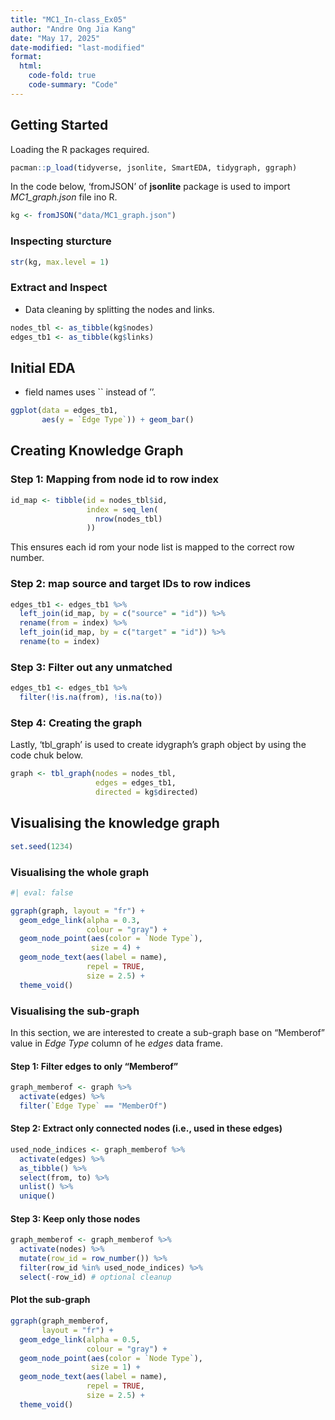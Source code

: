 ```yaml
---
title: "MC1_In-class_Ex05"
author: "Andre Ong Jia Kang"
date: "May 17, 2025"
date-modified: "last-modified"
format:
  html:
    code-fold: true
    code-summary: "Code"
---
```


## Getting Started

Loading the R packages required.

```r
pacman::p_load(tidyverse, jsonlite, SmartEDA, tidygraph, ggraph)
```

In the code below, 'fromJSON' of **jsonlite** package is used to import *MC1_graph.json* file ino R.

```r
kg <- fromJSON("data/MC1_graph.json")
```

### Inspecting sturcture

```r
str(kg, max.level = 1)
```

### Extract and Inspect

-   Data cleaning by splitting the nodes and links.

```r
nodes_tbl <- as_tibble(kg$nodes)
edges_tb1 <- as_tibble(kg$links)
```

## Initial EDA

::: {.callout-note title="Note"}
-   field names uses \`\` instead of ''.
:::

```r
ggplot(data = edges_tb1,
       aes(y = `Edge Type`)) + geom_bar()
```

## Creating Knowledge Graph

### Step 1: Mapping from node id to row index

```r
id_map <- tibble(id = nodes_tbl$id,
                 index = seq_len(
                   nrow(nodes_tbl)
                 ))
```

This ensures each id rom your node list is mapped to the correct row number.

### Step 2: map source and target IDs to row indices

```r
edges_tb1 <- edges_tb1 %>%
  left_join(id_map, by = c("source" = "id")) %>%
  rename(from = index) %>%
  left_join(id_map, by = c("target" = "id")) %>%
  rename(to = index)
```

### Step 3: Filter out any unmatched

```r
edges_tb1 <- edges_tb1 %>%
  filter(!is.na(from), !is.na(to))
```

### Step 4: Creating the graph

Lastly, 'tbl_graph' is used to create idygraph's graph object by using the code chuk below.

```r
graph <- tbl_graph(nodes = nodes_tbl,
                   edges = edges_tb1,
                   directed = kg$directed)
```

## Visualising the knowledge graph

```r
set.seed(1234)
```

### Visualising the whole graph

```r
#| eval: false

ggraph(graph, layout = "fr") + 
  geom_edge_link(alpha = 0.3,
                 colour = "gray") +
  geom_node_point(aes(color = `Node Type`),
                  size = 4) +
  geom_node_text(aes(label = name),
                 repel = TRUE, 
                 size = 2.5) +
  theme_void()
```

### Visualising the sub-graph

In this section, we are interested to create a sub-graph base on "Memberof" value in *Edge Type* column of he *edges* data frame.

#### Step 1: Filter edges to only "Memberof"

```r
graph_memberof <- graph %>%
  activate(edges) %>%
  filter(`Edge Type` == "MemberOf")
```

#### Step 2: Extract only connected nodes (i.e., used in these edges)

```r
used_node_indices <- graph_memberof %>%
  activate(edges) %>%
  as_tibble() %>%
  select(from, to) %>%
  unlist() %>%
  unique()
```

#### Step 3: Keep only those nodes

```r
graph_memberof <- graph_memberof %>%
  activate(nodes) %>%
  mutate(row_id = row_number()) %>%
  filter(row_id %in% used_node_indices) %>%
  select(-row_id) # optional cleanup
```

#### Plot the sub-graph

```r
ggraph(graph_memberof,
       layout = "fr") +
  geom_edge_link(alpha = 0.5,
                 colour = "gray") +
  geom_node_point(aes(color = `Node Type`),
                  size = 1) +
  geom_node_text(aes(label = name),
                 repel = TRUE,
                 size = 2.5) +
  theme_void()
```
